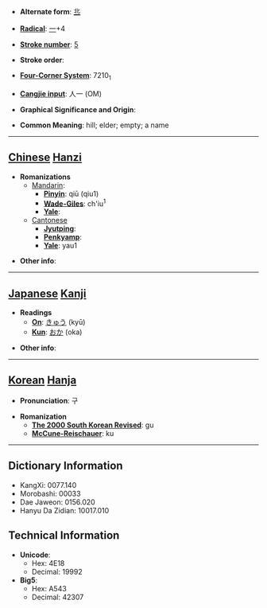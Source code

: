 * '''Alternate form''': [[丠]]

* '''[[Wiktionary:Chinese radical index| Radical]]''': [[Wiktionary:Chinese radical index 一|一]]+4

* '''[[Wiktionary:Chinese total strokes index|Stroke number]]''': [[Wiktionary:Chinese total strokes index 5|5]]

* '''Stroke order''': 

* '''[[Wiktionary:Chinese four corner index|Four-Corner System]]''': 7210<sub>1</sub>

* '''[[Wiktionary:Chinese Cangjie index|Cangjie input]]''': 人一 (OM)

* '''Graphical Significance and Origin''': 

* '''Common Meaning''': hill; elder; empty; a name

----

== [[Chinese]] [[Hanzi]] ==

* '''Romanizations'''
** [[Mandarin]]:
*** '''[[Pinyin]]''': qiū (qiu1)
*** '''[[Wade-Giles]]''': ch'iu<sup>1</sup>
*** '''[[Yale]]''': 
**[[Cantonese]]
***'''[[Jyutping]]''':
***'''[[Penkyamp]]''': 
***'''[[Yale]]''': yau1

* '''Other info''': 

----

== [[Japanese]] [[Kanji]] ==

* '''Readings'''
** '''[[On]]''': [[きゅう]] (kyū)
** '''[[Kun]]''': [[おか]] (oka)

* '''Other info''':  

----

== [[Korean]] [[Hanja]] ==

* '''Pronunciation''': 구

* '''Romanization'''
** '''[[The 2000 South Korean Revised Romanization|The 2000 South Korean Revised]]''': gu
** '''[[McCune-Reischauer]]''': ku

----

== Dictionary Information ==

* KangXi: 0077.140
* Morobashi: 00033
* Dae Jaweon: 0156.020
* Hanyu Da Zidian: 10017.010

== Technical Information ==

* '''Unicode''':
** Hex: 4E18
** Decimal: 19992
* '''Big5''':
** Hex: A543
** Decimal: 42307